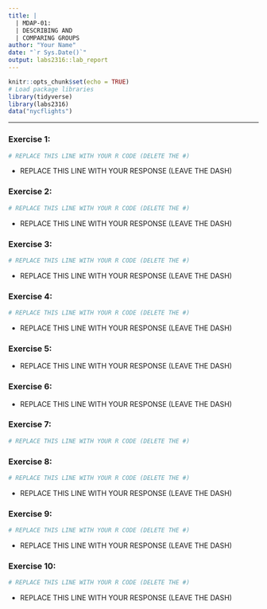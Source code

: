 ```yaml
---
title: |
  | MDAP-01:
  | DESCRIBING AND
  | COMPARING GROUPS
author: "Your Name"
date: "`r Sys.Date()`"
output: labs2316::lab_report
---
```


```r
knitr::opts_chunk$set(echo = TRUE)
# Load package libraries
library(tidyverse)
library(labs2316)
data("nycflights")
```

* * *

### Exercise 1:

```r
# REPLACE THIS LINE WITH YOUR R CODE (DELETE THE #)
```

- REPLACE THIS LINE WITH YOUR RESPONSE (LEAVE THE DASH)


### Exercise 2:

```r
# REPLACE THIS LINE WITH YOUR R CODE (DELETE THE #)
```

- REPLACE THIS LINE WITH YOUR RESPONSE (LEAVE THE DASH)


### Exercise 3:

```r
# REPLACE THIS LINE WITH YOUR R CODE (DELETE THE #)
```

- REPLACE THIS LINE WITH YOUR RESPONSE (LEAVE THE DASH)


### Exercise 4:

```r
# REPLACE THIS LINE WITH YOUR R CODE (DELETE THE #)
```

- REPLACE THIS LINE WITH YOUR RESPONSE (LEAVE THE DASH)


### Exercise 5:

- REPLACE THIS LINE WITH YOUR RESPONSE (LEAVE THE DASH)


### Exercise 6:

- REPLACE THIS LINE WITH YOUR RESPONSE (LEAVE THE DASH)


### Exercise 7:

```r
# REPLACE THIS LINE WITH YOUR R CODE (DELETE THE #)
```


### Exercise 8:

```r
# REPLACE THIS LINE WITH YOUR R CODE (DELETE THE #)
```

- REPLACE THIS LINE WITH YOUR RESPONSE (LEAVE THE DASH)


### Exercise 9:

```r
# REPLACE THIS LINE WITH YOUR R CODE (DELETE THE #)
```

- REPLACE THIS LINE WITH YOUR RESPONSE (LEAVE THE DASH)


### Exercise 10:

```r
# REPLACE THIS LINE WITH YOUR R CODE (DELETE THE #)
```

- REPLACE THIS LINE WITH YOUR RESPONSE (LEAVE THE DASH)
